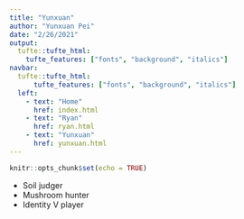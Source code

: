 ```yaml
---
title: "Yunxuan"
author: "Yunxuan Pei"
date: "2/26/2021"
output: 
  tufte::tufte_html:
    tufte_features: ["fonts", "background", "italics"]
navbar:
  tufte::tufte_html:
      tufte_features: ["fonts", "background", "italics"]
  left:
    - text: "Home"
      href: index.html
    - text: "Ryan"
      href: ryan.html
    - text: "Yunxuan"
      href: yunxuan.html  
---
```


```r
knitr::opts_chunk$set(echo = TRUE)
```

- Soil judger
- Mushroom hunter
- Identity V player



